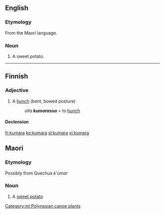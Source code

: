 ==English==

===Etymology===
From the Maori language.

===Noun===
{{en-noun|kumara|}}

# {{New Zealand}} A sweet potato.

----

==Finnish==

===Adjective===
{{fi-adj||comp=kumarampi|sup=kumarin}}

# A [[hunch]] (bent, bowed posture)
#: ''olla '''kumarassa''''' = to [[hunch]]

====Declension====
{{fi-decl-koira|kumar|||a|}}

[[fr:kumara]]
[[ko:kumara]]
[[sl:kumara]]
[[vi:kumara]]

==Maori==

===Etymology===
Possibly from Quechua ''k'umar''

===Noun===

#A [[sweet potato]]
[[Category:mi:Polynesian canoe plants]]